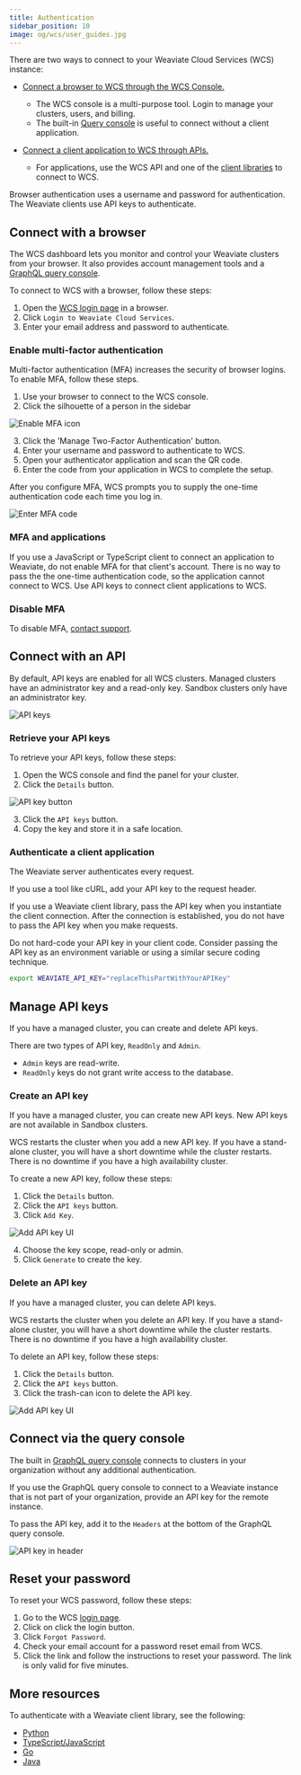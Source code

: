 ```yaml
---
title: Authentication
sidebar_position: 10
image: og/wcs/user_guides.jpg
---
```


There are two ways to connect to your Weaviate Cloud Services (WCS) instance:

- [Connect a browser to WCS through the WCS Console.](/developers/wcs/authentication#connect-with-a-browser)

   - The WCS console is a multi-purpose tool. Login to manage your clusters, users, and billing.
   - The built-in [Query console](/developers/wcs/platform/console) is useful to connect without a client application.

- [Connect a client application to WCS through APIs.](/developers/wcs/authentication#connect-with-an-api)

   - For applications, use the WCS API and one of the [client libraries](/developers/weaviate/client-libraries) to connect to WCS.

Browser authentication uses a username and password for authentication. The Weaviate clients use API keys to authenticate.

## Connect with a browser

The WCS dashboard lets you monitor and control your Weaviate clusters from your browser. It also provides account management tools and a [GraphQL query console](http://localhost:3000/developers/wcs/platform/console).

To connect to WCS with a browser, follow these steps:

1. Open the [WCS login page](https://console.weaviate.cloud/) in a browser.
1. Click `Login to Weaviate Cloud Services`.
1. Enter your email address and password to authenticate.

### Enable multi-factor authentication

Multi-factor authentication (MFA) increases the security of browser logins. To enable MFA, follow these steps.

1. Use your browser to connect to the WCS console.
1. Click the silhouette of a person in the sidebar

![Enable MFA icon](./img/mfa-enable-icon.jpg)

3. Click the 'Manage Two-Factor Authentication' button.
1. Enter your username and password to authenticate to WCS.
1. Open your authenticator application and scan the QR code.
1. Enter the code from your application in WCS to complete the setup.

After you configure MFA, WCS prompts you to supply the one-time authentication code each time you log in.

![Enter MFA code](./img/mfa-one-time-code.jpg)

### MFA and applications

If you use a JavaScript or TypeScript client to connect an application to Weaviate, do not enable MFA for that client's account. There is no way to pass the the one-time authentication code, so the application cannot connect to WCS. Use API keys to connect client applications to WCS.

### Disable MFA

To disable MFA, [contact support](mailto:support@weaviate.io).

## Connect with an API

By default, API keys are enabled for all WCS clusters. Managed clusters have an administrator key and a read-only key. Sandbox clusters only have an administrator key.

![API keys](./img/wcs-api-keys.jpg)

### Retrieve your API keys

To retrieve your API keys, follow these steps:

1. Open the WCS console and find the panel for your cluster.
1. Click the `Details` button.

![API key button](./img/wcs-api-keys-panel.jpg)

3. Click the `API keys` button.
1. Copy the key and store it in a safe location.


### Authenticate a client application

The Weaviate server authenticates every request.

If you use a tool like cURL, add your API key to the request header.

If you use a Weaviate client library, pass the API key when you instantiate the client connection. After the connection is established, you do not have to pass the API key when you make requests.

Do not hard-code your API key in your client code. Consider passing the API key as an environment variable or using a similar secure coding technique.

```bash
export WEAVIATE_API_KEY="replaceThisPartWithYourAPIKey"
```


<WCSAuthenticationApiKey/>

## Manage API keys

If you have a managed cluster, you can create and delete API keys.

There are two types of API key, `ReadOnly` and `Admin`.

- `Admin` keys are read-write.
- `ReadOnly` keys do not grant write access to the database.

### Create an API key

If you have a managed cluster, you can create new API keys. New API keys are not available in Sandbox clusters.

WCS restarts the cluster when you add a new API key. If you have a stand-alone cluster, you will have a short downtime while the cluster restarts. There is no downtime if you have a high availability cluster.

To create a new API key, follow these steps:

1. Click the `Details` button.
1. Click the `API keys` button.
1. Click `Add Key`.

![Add API key UI](./img/wcs-add-key-details.jpg)

4. Choose the key scope, read-only or admin.
1. Click `Generate` to create the key.

### Delete an API key

If you have a managed cluster, you can delete API keys.

WCS restarts the cluster when you delete an API key. If you have a stand-alone cluster, you will have a short downtime while the cluster restarts. There is no downtime if you have a high availability cluster.

To delete an API key, follow these steps:

1. Click the `Details` button.
1. Click the `API keys` button.
1. Click the trash-can icon to delete the API key.

![Add API key UI](./img/wcs-delete-api-key.jpg)

## Connect via the query console

The built in [GraphQL query console](./console.mdx) connects to clusters in your organization without any additional authentication.

If you use the GraphQL query console to connect to a Weaviate instance that is not part of your organization, provide an API key for the remote instance.

To pass the API key, add it to the `Headers` at the bottom of the GraphQL query console.

![API key in header](./img/wcs-auth-header.jpg)

## Reset your password

To reset your WCS password, follow these steps:

1. Go to the WCS [login page](https://console.weaviate.cloud).
1. Click on click the login button.
1. Click `Forgot Password`.
1. Check your email account for a password reset email from WCS.
1. Click the link and follow the instructions to reset your password. The link is only valid for five minutes.


## More resources

To authenticate with a Weaviate client library, see the following:

- [Python](/developers/weaviate/client-libraries/python/index.md#authentication)
- [TypeScript/JavaScript](/developers/weaviate/client-libraries/typescript#authentication)
- [Go](/developers/weaviate/client-libraries/go.md#authentication)
- [Java](/developers/weaviate/client-libraries/java.md#authentication)
